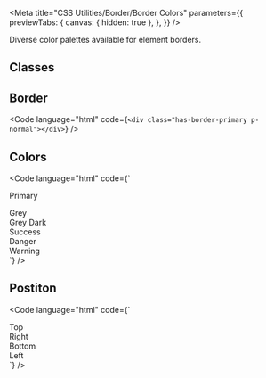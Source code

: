 
<Meta
  title="CSS Utilities/Border/Border Colors"
  parameters={{
    previewTabs: {
      canvas: { hidden: true },
    },
  }}
/>

<Banner label="Border Colors" section="CSS Utilities" color="yellow" puzzle />

<Lead>Diverse color palettes available for element borders.</Lead>

## Classes

<CssBorderColors />

## Border

<Code language="html" code={`<div class="has-border-primary p-normal"></div>`} />

## Colors

<Code
  language="html"
  code={`<div class="has-border-primary p-x-small mb-x-small">Primary</div>
<div class="has-border-grey p-x-small mb-x-small">Grey</div>
<div class="has-border-grey-dark p-x-small mb-x-small">Grey Dark</div>
<div class="has-border-success p-x-small mb-x-small">Success</div>
<div class="has-border-danger p-x-small mb-x-small">Danger</div>
<div class="has-border-warning p-x-small mb-x-small">Warning</div>`}
/>

## Postiton

<Code
  language="html"
  code={`
<div class="is-flex fg-normal">
  <div class="has-border-top-primary p-x-small has-background-green-2 is-flex-grow-1">Top</div>
  <div class="has-border-right-primary p-x-small has-background-green-2 is-flex-grow-1">Right</div>
  <div class="has-border-bottom-primary p-x-small has-background-green-2 is-flex-grow-1">Bottom</div>
  <div class="has-border-left-primary p-x-small has-background-green-2 is-flex-grow-1">Left</div>
</div>
`}
/>

<Footer>
  <LinkCards>
    <LinkCard
      pageTitle="Foundation/Border & Radius"
      description="Clarification of how borders and border-radius are utilized"
    />
    <LinkCard
      pageTitle="Foundation/Colors"
      description="With our colors, we create a brand-specific look & feel. The multi-color approach represents the contemporary and inspiring Baloise we are"
    />
    <LinkCard
      pageTitle="Foundation/Design Tokens"
      description="We use design tokens to replace hard-coded values in order to ensure a better consistency"
    />
  </LinkCards>
</Footer>
